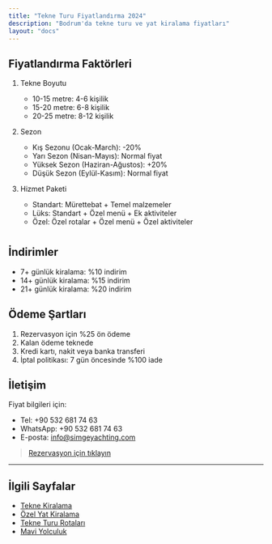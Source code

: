 ```yaml
---
title: "Tekne Turu Fiyatlandırma 2024"
description: "Bodrum'da tekne turu ve yat kiralama fiyatları"
layout: "docs"
---
```




## Fiyatlandırma Faktörleri

1. Tekne Boyutu
   - 10-15 metre: 4-6 kişilik
   - 15-20 metre: 6-8 kişilik
   - 20-25 metre: 8-12 kişilik

2. Sezon
   - Kış Sezonu (Ocak-March): -20%
   - Yarı Sezon (Nisan-Mayıs): Normal fiyat
   - Yüksek Sezon (Haziran-Ağustos): +20%
   - Düşük Sezon (Eylül-Kasım): Normal fiyat

3. Hizmet Paketi
   - Standart: Mürettebat + Temel malzemeler
   - Lüks: Standart + Özel menü + Ek aktiviteler
   - Özel: Özel rotalar + Özel menü + Özel aktiviteler

#

## İndirimler

- 7+ günlük kiralama: %10 indirim
- 14+ günlük kiralama: %15 indirim
- 21+ günlük kiralama: %20 indirim

## Ödeme Şartları

1. Rezervasyon için %25 ön ödeme
2. Kalan ödeme teknede
3. Kredi kartı, nakit veya banka transferi
4. İptal politikası: 7 gün öncesinde %100 iade

## İletişim

Fiyat bilgileri için:
- Tel: +90 532 681 74 63
- WhatsApp: +90 532 681 74 63
- E-posta: info@simgeyachting.com

> [Rezervasyon için tıklayın](/iletisim)

---

## İlgili Sayfalar

- [Tekne Kiralama](/tekne-turlari#tekne-kiralama-hizmetleri)
- [Özel Yat Kiralama](/tekne-turlari#ozel-yat-kiralama)
- [Tekne Turu Rotaları](/tekne-turlari#tekne-turu-rotalari)
- [Mavi Yolculuk](/tekne-turlari/mavi-yolculuk)

